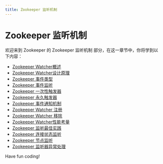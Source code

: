 ```yaml
---
title: Zookeeper 监听机制
---
```


# Zookeeper 监听机制

欢迎来到 Zookeeper 的 Zookeeper 监听机制 部分，在这一章节中，你将学到以下内容：

- [Zookeeper Watcher概述](./0-zookeeper-watcher-overview.mdx)
- [Zookeeper Watcher设计原理](./1-zookeeper-watcher-design-principles.mdx)
- [Zookeeper 事件类型](./2-zookeeper-event-type.mdx)
- [Zookeeper 事件监听](./3-zookeeper-event-monitoring.mdx)
- [Zookeeper 一次性触发器](./4-zookeeper-disposable-trigger.mdx)
- [Zookeeper 永久触发器](./5-zookeeper-permanent-trigger.mdx)
- [Zookeeper 事件通知机制](./6-zookeeper-event-notification-mechanism.mdx)
- [Zookeeper Watcher 注册](./7-zookeeper-watcher-registration.mdx)
- [Zookeeper Watcher 移除](./8-zookeeper-watcher-removal.mdx)
- [Zookeeper Watcher性能考量](./9-zookeeper-watcher-performance-considerations.mdx)
- [Zookeeper 监听最佳实践](./10-zookeeper-monitoring-best-practices.mdx)
- [Zookeeper 连接状态监听](./11-zookeeper--connection-status-monitoring.mdx)
- [Zookeeper 节点监听](./12-zookeeper-node-snooping.mdx)
- [Zookeeper 监听器异常处理](./13-zookeeper-listener-exception-handling.mdx)

Have fun coding!
